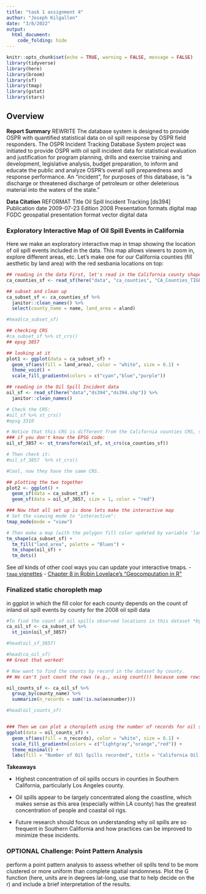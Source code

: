 ```yaml
---
title: "task 1 assignment 4"
author: "Joseph Kilgallen"
date: "3/8/2022"
output: 
  html_document:
    code_folding: hide
---
```


```r
knitr::opts_chunk$set(echo = TRUE, warning = FALSE, message = FALSE)
library(tidyverse)
library(here)
library(broom)
library(sf)
library(tmap)
library(gstat)
library(stars)
```

## Overview
**Report Summary** REWRITE
The database system is designed to provide OSPR with quantified statistical data on oil spill response by OSPR field responders. The OSPR Incident Tracking Database System project was initiated to provide OSPR with oil spill incident data for statistical evaluation and justification for program planning, drills and exercise training and development, legislative analysis, budget preparation, to inform and educate the public and analyze OSPR's overall spill preparedness and response performance. An "incident", for purposes of this database, is "a discharge or threatened discharge of petroleum or other deleterious material into the waters of the state."

**Data Citation** REFORMAT
Title Oil Spill Incident Tracking [ds394]
Publication date 2009-07-23
Edition 2008
Presentation formats digital map
FGDC geospatial presentation format vector digital data

### Exploratory Interactive Map of Oil Spill Events in California
Here we make an exploratory interactive map in tmap showing the location of oil spill events included in the data. This map allows viewers to zoom in, explore different areas, etc. Let's make one for our California counties (fill aesthetic by land area) with the red sesbania locations on top:

```r
## reading in the data First, let's read in the California county shapefile:
ca_counties_sf <- read_sf(here("data", "ca_counties", "CA_Counties_TIGER2016.shp"))

## subset and clean up
ca_subset_sf <- ca_counties_sf %>% 
  janitor::clean_names() %>%
  select(county_name = name, land_area = aland)

#head(ca_subset_sf) 

## checking CRS
#ca_subset_sf %>% st_crs()
## epsg 3857

## looking at it
plot1 <- ggplot(data = ca_subset_sf) +
  geom_sf(aes(fill = land_area), color = "white", size = 0.1) +
  theme_void() +
  scale_fill_gradientn(colors = c("cyan","blue","purple"))

## reading in the Oil Spill Incident data
oil_sf <- read_sf(here("data","ds394","ds394.shp")) %>%
  janitor::clean_names()

# Check the CRS:
#oil_sf %>% st_crs()
#epsg 3310

# Notice that this CRS is different from the California counties CRS, so we'll want to update it to match. Use `st_transform()` to update the CRS:
### if you don't know the EPSG code:
oil_sf_3857 <- st_transform(oil_sf, st_crs(ca_counties_sf))

# Then check it: 
#oil_sf_3857  %>% st_crs()

#Cool, now they have the same CRS. 

## plotting the two together
plot2 <- ggplot() +
  geom_sf(data = ca_subset_sf) +
  geom_sf(data = oil_sf_3857, size = 1, color = "red")

### Now that all set up is done lets make the interactive map
# Set the viewing mode to "interactive":
tmap_mode(mode = "view")

# Then make a map (with the polygon fill color updated by variable 'land_area', updating the color palette to "BuGn"), then add another shape layer for the oil spill records (added as dots):
tm_shape(ca_subset_sf) +
  tm_fill("land_area", palette = "Blues") +
  tm_shape(oil_sf) +
  tm_dots()
```
See *all* kinds of other cool ways you can update your interactive tmaps. 
- [`tmap` vignettes](https://cran.r-project.org/web/packages/tmap/vignettes/tmap-getstarted.html)
- [Chapter 8 in Robin Lovelace's "Geocomputation in R"](https://geocompr.robinlovelace.net/adv-map.html#interactive-maps)

### Finalized static choropleth map 
in ggplot in which the fill color for each county depends on the count of inland oil spill events by county for the 2008 oil spill data


```r
#To find the count of oil spills observed locations in this dataset *by county*. need to use`st_join()` to combine the two spatial datasets
ca_oil_sf <- ca_subset_sf %>% 
  st_join(oil_sf_3857)

#head(oil_sf_3857)

#head(ca_oil_sf)
## Great that worked!

# Now want to find the counts by record in the dataset by county.  
## We can't just count the rows (e.g., using count()) because some rows are counties with no records (and sesbania information is all NAs)

oil_counts_sf <- ca_oil_sf %>% 
  group_by(county_name) %>%
  summarize(n_records = sum(!is.na(oesnumber)))

#head(oil_counts_sf)


### Then we can plot a choropleth using the number of records for oil spills as the fill color 
ggplot(data = oil_counts_sf) +
  geom_sf(aes(fill = n_records), color = "white", size = 0.1) +
  scale_fill_gradientn(colors = c("lightgray","orange","red")) +
  theme_minimal() +
  labs(fill = "Number of Oil Spills recorded", title = "California Oil Spills By County in 2008")
```
**Takeaways** 

- Highest concentration of oil spills occurs in counties in Southern California, particularly Los Angeles county.

- Oil spills appear to be largely concentrated along the coastline, which makes sense as this area (especially within LA county) has the greatest concentration of people and coastal oil rigs.

- Future research should focus on understanding why oil spills are so frequent in Southern California and how practices can be improved to minimize these incidents.

### OPTIONAL Challenge: Point Pattern Analysis
perform a point pattern analysis to assess whether oil spills tend to be more clustered or more uniform than complete spatial randomness. Plot the G function (here, units are in degrees lat-long, use that to help decide on the r) and include a brief interpretation of the results.

